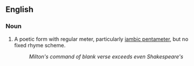 ==English==

===Noun===
# A poetic form with regular meter, particularly [[iambic pentameter]], but no fixed rhyme scheme.
#: ''Milton's command of blank verse exceeds even Shakespeare's''